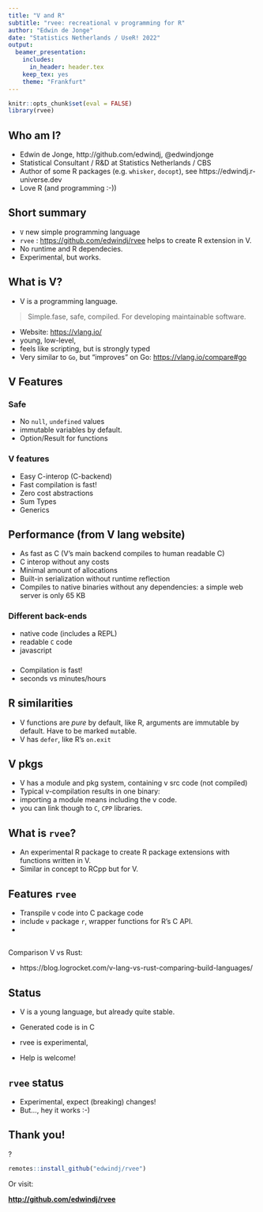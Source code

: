 ```yaml
---
title: "V and R"
subtitle: "rvee: recreational v programming for R" 
author: "Edwin de Jonge"
date: "Statistics Netherlands / UseR! 2022"
output:
  beamer_presentation:
    includes:
      in_header: header.tex
    keep_tex: yes
    theme: "Frankfurt"
---
```


```r
knitr::opts_chunk$set(eval = FALSE)
library(rvee)
```

## {.plain .fragile}
\begin{centering}
  \includegraphics[width=0.8\paperwidth]{img/rv}
  \par
\end{centering}

## Who am I?

- Edwin de Jonge, http://github.com/edwindj, @edwindjonge
- Statistical Consultant / R&D at Statistics Netherlands / CBS
- Author of some R packages (e.g. `whisker`, `docopt`), see https://edwindj.r-universe.dev 
- Love R (and programming :-))

## Short summary

- `V` new simple programming language
- `rvee` : <https://github.com/edwindj/rvee> helps to create R extension in V.
- No runtime and R dependecies.
- Experimental, but works.

## What is V?

- V is a programming language.

> Simple.fase, safe, compiled. For developing maintainable software.

- Website: <https://vlang.io/>
- young, low-level, 
- feels like scripting, but is strongly typed
- Very similar to `Go`, but "improves" on Go: <https://vlang.io/compare#go>

## V Features

### Safe

- No `null`, `undefined` values
- immutable variables by default. 
- Option/Result for functions


### V features

- Easy C-interop (C-backend)
- Fast compilation is fast!
- Zero cost abstractions
- Sum Types
- Generics

## Performance (from V lang website)

- As fast as C (V's main backend compiles to human readable C)
- C interop without any costs
- Minimal amount of allocations
- Built-in serialization without runtime reflection
- Compiles to native binaries without any dependencies: a simple web server is only 65 KB

### Different back-ends

- native code (includes a REPL)
- readable `C` code
- javascript

### 

- Compilation is fast! 
- seconds vs minutes/hours

## R similarities

- V functions are _pure_ by default, like R, arguments are immutable by default. Have to be marked `mut`able.
- V has `defer`, like R's `on.exit`

## V pkgs

- V has a module and pkg system, containing v src code (not compiled)
- Typical v-compilation results in one binary:
- importing a module means including the v code.
- you can link though to `C`, `CPP` libraries.

## What is `rvee`?

- An experimental R package to create R package extensions with functions written in V.
- Similar in concept to RCpp but for V.


## Features `rvee`

- Transpile v code into C package code
- include `v` package `r`, wrapper functions for R's C API.
- 

##

Comparison V vs Rust:

- https://blog.logrocket.com/v-lang-vs-rust-comparing-build-languages/

## Status

- V is a young language, but already quite stable.
- Generated code is in C

- rvee is experimental,
- Help is welcome!


## `rvee` status

- Experimental, expect (breaking) changes!
- But..., hey it works :-)

## Thank you!


\LargeInterested?

```r
remotes::install_github("edwindj/rvee")
```

Or visit:

**[http://github.com/edwindj/rvee](http://github.com/edwindj/rvee)**
